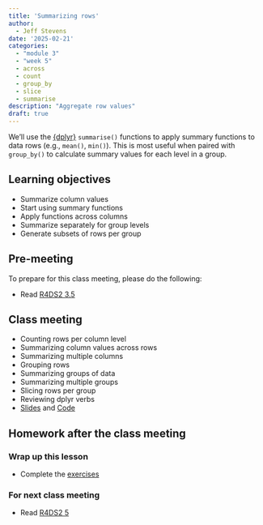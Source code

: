 ```yaml
---
title: 'Summarizing rows'
author:
  - Jeff Stevens
date: '2025-02-21'
categories: 
  - "module 3"
  - "week 5"
  - across
  - count
  - group_by
  - slice
  - summarise
description: "Aggregate row values"
draft: true
---
```


We'll use the [{dplyr}](https://dplyr.tidyverse.org) `summarise()` functions to apply summary functions to data rows (e.g., `mean()`, `min()`). This is most useful when paired with `group_by()` to calculate summary values for each level in a group.

## Learning objectives

* Summarize column values
* Start using summary functions
* Apply functions across columns
* Summarize separately for group levels
* Generate subsets of rows per group

## Pre-meeting

To prepare for this class meeting, please do the following:

* Read [R4DS2 3.5](https://r4ds.hadley.nz/data-transform.html#groups){target='_blank'}

## Class meeting

* Counting rows per column level
* Summarizing column values across rows
* Summarizing multiple columns
* Grouping rows
* Summarizing groups of data
* Summarizing multiple groups 
* Slicing rows per group
* Reviewing dplyr verbs
* [Slides](../../slides/14_summarizing.qmd){target="_blank"} and [Code](../../code/14_summarizing.html){target="_blank"}

## Homework after the class meeting
### Wrap up this lesson

* Complete the [exercises](https://its-ianr-shiny.unl.edu/users/jstevens5/dpavir2025/14_summarizing/){target='_blank'}

### For next class meeting

* Read [R4DS2 5](https://r4ds.hadley.nz/data-tidy.html){target='_blank'}
